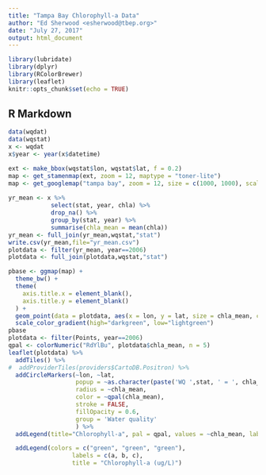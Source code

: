 ```yaml
---
title: "Tampa Bay Chlorophyll-a Data"
author: "Ed Sherwood <esherwood@tbep.org>"
date: "July 27, 2017"
output: html_document
---
```


```r
library(lubridate)
library(dplyr)
library(RColorBrewer)
library(leaflet)
knitr::opts_chunk$set(echo = TRUE)
```

## R Markdown

```r
data(wqdat)
data(wqstat)
x <- wqdat
x$year <- year(x$datetime)

ext <- make_bbox(wqstat$lon, wqstat$lat, f = 0.2)
map <- get_stamenmap(ext, zoom = 12, maptype = "toner-lite")
map <- get_googlemap("tampa bay", zoom = 12, size = c(1000, 1000), scale = 2)
    
yr_mean <- x %>%
            select(stat, year, chla) %>%
            drop_na() %>% 
            group_by(stat, year) %>% 
            summarise(chla_mean = mean(chla))
yr_mean <- full_join(yr_mean,wqstat,"stat")
write.csv(yr_mean,file="yr_mean.csv")
plotdata <- filter(yr_mean, year==2006)
plotdata <- full_join(plotdata,wqstat,"stat")

pbase <- ggmap(map) +
  theme_bw() +
  theme(
    axis.title.x = element_blank(),
    axis.title.y = element_blank()
  ) +
  geom_point(data = plotdata, aes(x = lon, y = lat, size = chla_mean, color = chla_mean)) +
  scale_color_gradient(high="darkgreen", low="lightgreen")
pbase
plotdata <- filter(Points, year==2006)
qpal <- colorNumeric("RdYlBu", plotdata$chla_mean, n = 5)
leaflet(plotdata) %>% 
  addTiles() %>%
#  addProviderTiles(providers$CartoDB.Positron) %>% 
  addCircleMarkers(~lon, ~lat, 
                   popup = ~as.character(paste('WQ ',stat, ' = ', chla_mean, ' ug/L')),
                   radius = ~chla_mean,
                   color = ~qpal(chla_mean),
                   stroke = FALSE,
                   fillOpacity = 0.6,
                   group = 'Water quality'
                   ) %>%
  addLegend(title="Chlorophyll-a", pal = qpal, values = ~chla_mean, labFormat =   labelFormat(suffix = " ug/L"), opacity = 1)

  addLegend(colors = c("green", "green", "green"), 
                  labels = c(a, b, c), 
                  title = "Chlorophyll-a (ug/L)")


```

